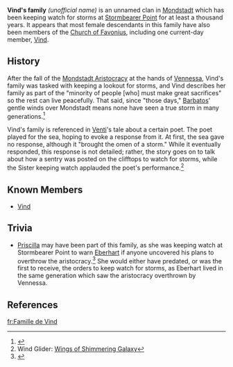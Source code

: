 {{Terminology Infobox
|title        = 
|image        = 
|type         = Families
|type2        = Mondstadt Clans
}}
'''Vind's family''' ''(unofficial name)'' is an unnamed clan in [[Mondstadt]] which has been keeping watch for storms at [[Stormbearer Point]] for at least a thousand years. It appears that most female descendants in this family have also been members of the [[Church of Favonius]], including one current-day member, [[Vind]].

==History==
After the fall of the [[Mondstadt Aristocracy]] at the hands of [[Vennessa]], Vind's family was tasked with keeping a lookout for storms, and Vind describes her family as part of the "minority of people [who] must make great sacrifices" so the rest can live peacefully. That said, since "those days," [[Barbatos]]' gentle winds over Mondstadt means none have seen a true storm in many generations.<ref>{{Ref/NPC|Vind}}</ref>

Vind's family is referenced in [[Venti]]'s tale about a certain poet. The poet played for the sea, hoping to evoke a response from it. At first, the sea gave no response, although it "brought the omen of a storm." While it eventually responded, this response is not detailed; rather, the story goes on to talk about how a sentry was posted on the clifftops to watch for storms, while the Sister keeping watch applauded the poet's performance.<ref>Wind Glider: [[Wings of Shimmering Galaxy]]</ref>

==Known Members==
*[[Vind]]

==Trivia==
*[[Priscilla]] may have been part of this family, as she was keeping watch at Stormbearer Point to warn [[Eberhart]] if anyone uncovered his plans to overthrow the aristocracy.<ref>{{Ref/HEO|Ragged Records}}</ref> She would either have predated, or was the first to receive, the orders to keep watch for storms, as Eberhart lived in the same generation which saw the aristocracy overthrown by Vennessa.

==References==
{{Reflist}}

[[fr:Famille de Vind]]
